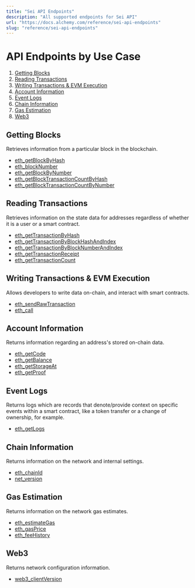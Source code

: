 ```yaml
---
title: "Sei API Endpoints"
description: "All supported endpoints for Sei API"
url: "https://docs.alchemy.com/reference/sei-api-endpoints"
slug: "reference/sei-api-endpoints"
---
```


# API Endpoints by Use Case

1. [Getting Blocks](#getting-blocks)
2. [Reading Transactions](#reading-transactions)
3. [Writing Transactions & EVM Execution](#writing-transactions--evm-execution)
4. [Account Information](#account-information)
5. [Event Logs](#event-logs)
6. [Chain Information](#chain-information)
7. [Gas Estimation](#gas-estimation)
8. [Web3](#web3)

## Getting Blocks

Retrieves information from a particular block in the blockchain.

* [eth\_getBlockByHash](/reference/eth-getblockbyhash)
* [eth\_blockNumber](/reference/eth-blocknumber)
* [eth\_getBlockByNumber](/reference/eth-getblockbynumber)
* [eth\_getBlockTransactionCountByHash](/reference/eth-getblocktransactioncountbyhash)
* [eth\_getBlockTransactionCountByNumber](/reference/eth-getblocktransactioncountbynumber)

## Reading Transactions

Retrieves information on the state data for addresses regardless of whether it is a user or a smart contract.

* [eth\_getTransactionByHash](/reference/eth-gettransactionbyhash)
* [eth\_getTransactionByBlockHashAndIndex](/reference/eth-gettransactionbyblockhashandindex)
* [eth\_getTransactionByBlockNumberAndIndex](/reference/eth-gettransactionbyblocknumberandindex)
* [eth\_getTransactionReceipt](/reference/eth-gettransactionreceipt)
* [eth\_getTransactionCount](/reference/eth-gettransactioncount)

## Writing Transactions & EVM Execution

Allows developers to write data on-chain, and interact with smart contracts.

* [eth\_sendRawTransaction](/reference/eth-sendrawtransaction)
* [eth\_call](/reference/eth-call)

## Account Information

Returns information regarding an address's stored on-chain data.

* [eth\_getCode](/reference/eth-getcode)
* [eth\_getBalance](/reference/eth-getbalance)
* [eth\_getStorageAt](/reference/eth-getstorageat)
* [eth\_getProof](/reference/eth-getproof)

## Event Logs

Returns logs which are records that denote/provide context on specific events within a smart contract, like a token transfer or a change of ownership, for example.

* [eth\_getLogs](/reference/eth-getlogs)

## Chain Information

Returns information on the network and internal settings.

* [eth\_chainId](/reference/eth-chainid)
* [net\_version](/reference/net-version)

## Gas Estimation

Returns information on the network gas estimates.

* [eth\_estimateGas](/reference/eth-estimategas)
* [eth\_gasPrice](/reference/eth-gasprice)
* [eth\_feeHistory](/reference/eth-feehistory)

## Web3

Returns network configuration information.

* [web3\_clientVersion](/reference/web3-clientversion)
